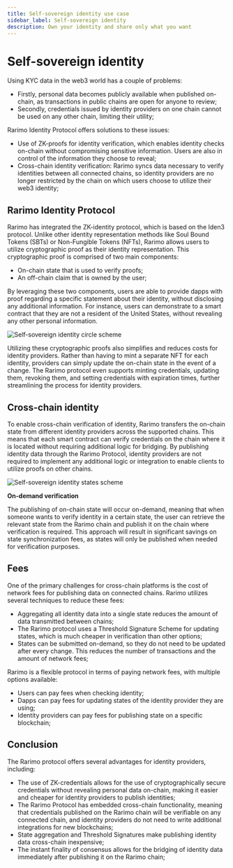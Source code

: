 ```yaml
---
title: Self-sovereign identity use case
sidebar_label: Self-sovereign identity
description: Own your identity and share only what you want
---
```


# Self-sovereign identity

Using KYC data in the web3 world has a couple of problems:

- Firstly, personal data becomes publicly available when published on-chain, as transactions in public chains are open for anyone to review;
- Secondly, credentials issued by identity providers on one chain cannot be used on any other chain, limiting their utility;

Rarimo Identity Protocol offers solutions to these issues:

- Use of ZK-proofs for identity verification, which enables identity checks on-chain without compromising sensitive information. Users are also in control of the information they choose to reveal;
- Cross-chain identity verification: Rarimo syncs data necessary to verify identities between all connected chains, so identity providers are no longer restricted by the chain on which users choose to utilize their web3 identity;

## Rarimo Identity Protocol

Rarimo has integrated the ZK-identity protocol, which is based on the <OutLink href="https://iden3.io/">Iden3 protocol</OutLink>. Unlike other identity representation methods like Soul Bound Tokens (SBTs) or Non-Fungible Tokens (NFTs), Rarimo allows users to utilize cryptographic proof as their identity representation. This cryptographic proof is comprised of two main components:

- On-chain state that is used to verify proofs;
- An off-chain claim that is owned by the user;

By leveraging these two components, users are able to provide dapps with proof regarding a specific statement about their identity, without disclosing any additional information. For instance, users can demonstrate to a smart contract that they are not a resident of the United States, without revealing any other personal information.

<p><Image img={require('/img/zkp.png')} alt="Self-sovereign identity circle scheme" /></p>

Utilizing these cryptographic proofs also simplifies and reduces costs for identity providers. Rather than having to mint a separate NFT for each identity, providers can simply update the on-chain state in the event of a change. The Rarimo protocol even supports minting credentials, updating them, revoking them, and setting credentials with expiration times, further streamlining the process for identity providers.

## Cross-chain identity

To enable cross-chain verification of identity, Rarimo transfers the on-chain state from different identity providers across the supported chains. This means that each smart contract can verify credentials on the chain where it is located without requiring additional logic for bridging. By publishing identity data through the Rarimo Protocol, identity providers are not required to implement any additional logic or integration to enable clients to utilize proofs on other chains.

<p><Image img={require('/img/identity-state-replication.png')} alt="Self-sovereign identity states scheme" /></p>

**On-demand verification**

The publishing of on-chain state will occur on-demand, meaning that when someone wants to verify identity in a certain state, the user can retrieve the relevant state from the Rarimo chain and publish it on the chain where verification is required. This approach will result in significant savings on state synchronization fees, as states will only be published when needed for verification purposes.

## Fees

One of the primary challenges for cross-chain platforms is the cost of network fees for publishing data on connected chains. Rarimo utilizes several techniques to reduce these fees:

- Aggregating all identity data into a single state reduces the amount of data transmitted between chains;
- The Rarimo protocol uses a Threshold Signature Scheme for updating states, which is much cheaper in verification than other options;
- States can be submitted on-demand, so they do not need to be updated after every change. This reduces the number of transactions and the amount of network fees;

Rarimo is a flexible protocol in terms of paying network fees, with multiple options available:

- Users can pay fees when checking identity;
- Dapps can pay fees for updating states of the identity provider they are using;
- Identity providers can pay fees for publishing state on a specific blockchain;

## Conclusion

The Rarimo protocol offers several advantages for identity providers, including:

- The use of ZK-credentials allows for the use of cryptographically secure credentials without revealing personal data on-chain, making it easier and cheaper for identity providers to publish identities;
- The Rarimo Protocol has embedded cross-chain functionality, meaning that credentials published on the Rarimo chain will be verifiable on any connected chain, and identity providers do not need to write additional integrations for new blockchains;
- State aggregation and Threshold Signatures make publishing identity data cross-chain inexpensive;
- The instant finality of consensus allows for the bridging of identity data immediately after publishing it on the Rarimo chain;
